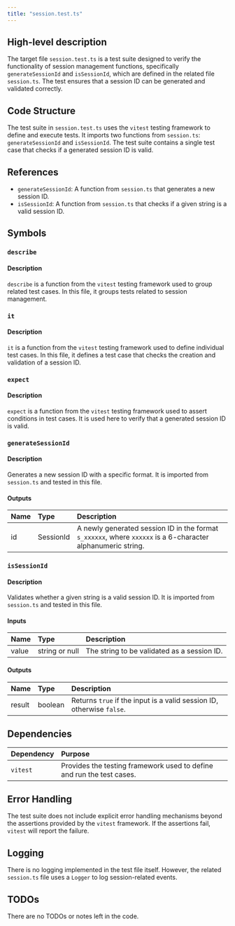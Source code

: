 ```yaml
---
title: "session.test.ts"
---
```


## High-level description

The target file `session.test.ts` is a test suite designed to verify the functionality of session management functions, specifically `generateSessionId` and `isSessionId`, which are defined in the related file `session.ts`. The test ensures that a session ID can be generated and validated correctly.

## Code Structure

The test suite in `session.test.ts` uses the `vitest` testing framework to define and execute tests. It imports two functions from `session.ts`: `generateSessionId` and `isSessionId`. The test suite contains a single test case that checks if a generated session ID is valid.

## References

- `generateSessionId`: A function from `session.ts` that generates a new session ID.
- `isSessionId`: A function from `session.ts` that checks if a given string is a valid session ID.

## Symbols

### `describe`
#### Description
`describe` is a function from the `vitest` testing framework used to group related test cases. In this file, it groups tests related to session management.

### `it`
#### Description
`it` is a function from the `vitest` testing framework used to define individual test cases. In this file, it defines a test case that checks the creation and validation of a session ID.

### `expect`
#### Description
`expect` is a function from the `vitest` testing framework used to assert conditions in test cases. It is used here to verify that a generated session ID is valid.

### `generateSessionId`
#### Description
Generates a new session ID with a specific format. It is imported from `session.ts` and tested in this file.

#### Outputs
| Name | Type | Description |
|:-----|:-----|:------------|
| id   | SessionId | A newly generated session ID in the format `s_xxxxxx`, where `xxxxxx` is a 6-character alphanumeric string. |

### `isSessionId`
#### Description
Validates whether a given string is a valid session ID. It is imported from `session.ts` and tested in this file.

#### Inputs
| Name | Type | Description |
|:-----|:-----|:------------|
| value | string or null | The string to be validated as a session ID. |

#### Outputs
| Name | Type | Description |
|:-----|:-----|:------------|
| result | boolean | Returns `true` if the input is a valid session ID, otherwise `false`. |

## Dependencies

| Dependency | Purpose |
|:-----------|:--------|
| `vitest`   | Provides the testing framework used to define and run the test cases. |

## Error Handling

The test suite does not include explicit error handling mechanisms beyond the assertions provided by the `vitest` framework. If the assertions fail, `vitest` will report the failure.

## Logging

There is no logging implemented in the test file itself. However, the related `session.ts` file uses a `Logger` to log session-related events.

## TODOs

There are no TODOs or notes left in the code.